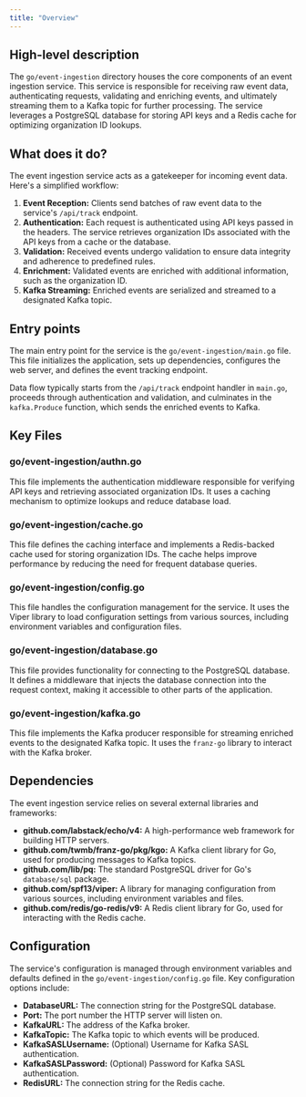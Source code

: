 ```yaml
---
title: "Overview"
---
```


## High-level description
The `go/event-ingestion` directory houses the core components of an event ingestion service. This service is responsible for receiving raw event data, authenticating requests, validating and enriching events, and ultimately streaming them to a Kafka topic for further processing. The service leverages a PostgreSQL database for storing API keys and a Redis cache for optimizing organization ID lookups.

## What does it do?
The event ingestion service acts as a gatekeeper for incoming event data. Here's a simplified workflow:

1. **Event Reception:** Clients send batches of raw event data to the service's `/api/track` endpoint.
2. **Authentication:** Each request is authenticated using API keys passed in the headers. The service retrieves organization IDs associated with the API keys from a cache or the database.
3. **Validation:** Received events undergo validation to ensure data integrity and adherence to predefined rules.
4. **Enrichment:** Validated events are enriched with additional information, such as the organization ID.
5. **Kafka Streaming:** Enriched events are serialized and streamed to a designated Kafka topic.

## Entry points
The main entry point for the service is the `go/event-ingestion/main.go` file. This file initializes the application, sets up dependencies, configures the web server, and defines the event tracking endpoint.

Data flow typically starts from the `/api/track` endpoint handler in `main.go`, proceeds through authentication and validation, and culminates in the `kafka.Produce` function, which sends the enriched events to Kafka.

## Key Files

### go/event-ingestion/authn.go
This file implements the authentication middleware responsible for verifying API keys and retrieving associated organization IDs. It uses a caching mechanism to optimize lookups and reduce database load.

### go/event-ingestion/cache.go
This file defines the caching interface and implements a Redis-backed cache used for storing organization IDs. The cache helps improve performance by reducing the need for frequent database queries.

### go/event-ingestion/config.go
This file handles the configuration management for the service. It uses the Viper library to load configuration settings from various sources, including environment variables and configuration files.

### go/event-ingestion/database.go
This file provides functionality for connecting to the PostgreSQL database. It defines a middleware that injects the database connection into the request context, making it accessible to other parts of the application.

### go/event-ingestion/kafka.go
This file implements the Kafka producer responsible for streaming enriched events to the designated Kafka topic. It uses the `franz-go` library to interact with the Kafka broker.

## Dependencies
The event ingestion service relies on several external libraries and frameworks:

- **github.com/labstack/echo/v4:** A high-performance web framework for building HTTP servers.
- **github.com/twmb/franz-go/pkg/kgo:** A Kafka client library for Go, used for producing messages to Kafka topics.
- **github.com/lib/pq:** The standard PostgreSQL driver for Go's `database/sql` package.
- **github.com/spf13/viper:** A library for managing configuration from various sources, including environment variables and files.
- **github.com/redis/go-redis/v9:** A Redis client library for Go, used for interacting with the Redis cache.

## Configuration
The service's configuration is managed through environment variables and defaults defined in the `go/event-ingestion/config.go` file. Key configuration options include:

- **DatabaseURL:** The connection string for the PostgreSQL database.
- **Port:** The port number the HTTP server will listen on.
- **KafkaURL:** The address of the Kafka broker.
- **KafkaTopic:** The Kafka topic to which events will be produced.
- **KafkaSASLUsername:** (Optional) Username for Kafka SASL authentication.
- **KafkaSASLPassword:** (Optional) Password for Kafka SASL authentication.
- **RedisURL:** The connection string for the Redis cache.
